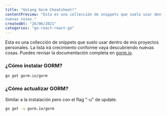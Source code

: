 ```yaml
---
title: "Golang Gorm Cheatsheet!"
contentPreview: "Esta es una collección de snippets que suelo usar dentro de mis proyectos personales. La lista irá crecimiento conforme vaya descubriendo
nuevas cosas."
createdAt: "26/06/2021"
categories: "go-react-react-go"
---
```


Esta es una collección de snippets que suelo usar dentro de mis proyectos personales. La lista irá crecimiento conforme vaya descubriendo
nuevas cosas. Puedes revisar la documentación completa en [gorm.io](https://gorm.io/).

### ¿Cómo instalar GORM?
```bash
go get gorm.io/gorm
```

### ¿Cómo actualizar GORM?
Similar a la instalación pero con el flag "-u" de update.
```bash
go get -u gorm.io/gorm
```

